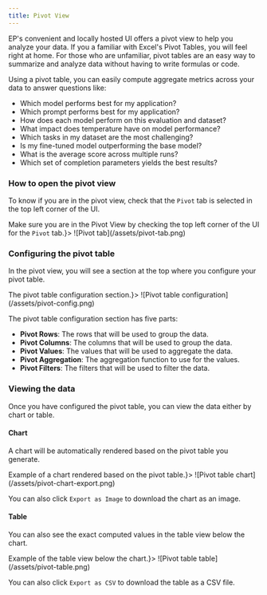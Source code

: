 ```yaml
---
title: Pivot View
---
```


EP's convenient and locally hosted UI offers a pivot view to help you analyze
your data. If you a familiar with Excel's Pivot Tables, you will feel right at
home. For those who are unfamiliar, pivot tables are an easy way to summarize
and analyze data without having to write formulas or code.

Using a pivot table, you can easily compute aggregate metrics across your data to answer questions like:

- Which model performs best for my application?
- Which prompt performs best for my application?
- How does each model perform on this evaluation and dataset?
- What impact does temperature have on model performance?
- Which tasks in my dataset are the most challenging?
- Is my fine-tuned model outperforming the base model?
- What is the average score across multiple runs?
- Which set of completion parameters yields the best results?

### How to open the pivot view

To know if you are in the pivot view, check that the `Pivot` tab is selected in
the top left corner of the UI.

<Frame caption={<span>Make sure you are in the Pivot View by checking the top left corner of the UI for the <code>Pivot</code> tab.</span>}>
![Pivot tab](/assets/pivot-tab.png)
</Frame>

### Configuring the pivot table

In the pivot view, you will see a section at the top where you configure your
pivot table.

<Frame caption={<span>The pivot table configuration section.</span>}>
![Pivot table configuration](/assets/pivot-config.png)
</Frame>

The pivot table configuration section has five parts:

- **Pivot Rows**: The rows that will be used to group the data.
- **Pivot Columns**: The columns that will be used to group the data.
- **Pivot Values**: The values that will be used to aggregate the data.
- **Pivot Aggregation**: The aggregation function to use for the values.
- **Pivot Filters**: The filters that will be used to filter the data.

### Viewing the data

Once you have configured the pivot table, you can view the data either by chart or table.

#### Chart 

A chart will be automatically rendered based on the pivot table you generate.

<Frame caption={<span>Example of a chart rendered based on the pivot table.</span>}>
![Pivot table chart](/assets/pivot-chart-export.png)
</Frame>

You can also click `Export as Image` to download the chart as an image.

#### Table

You can also see the exact computed values in the table view below the chart.

<Frame caption={<span>Example of the table view below the chart.</span>}>
![Pivot table table](/assets/pivot-table.png)
</Frame>

You can also click `Export as CSV` to download the table as a CSV file.